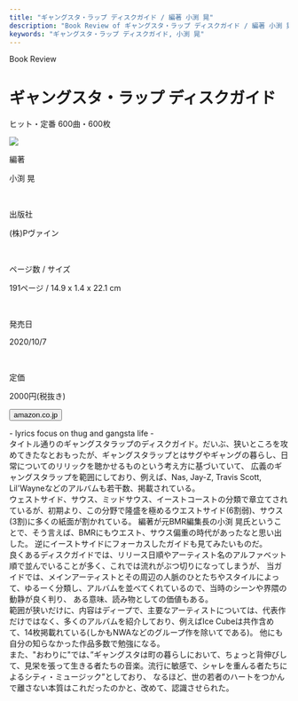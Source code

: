 ```yaml
---
title: "ギャングスタ・ラップ ディスクガイド / 編著 小渕 晃"
description: "Book Review of ギャングスタ・ラップ ディスクガイド / 編著 小渕 晃"
keywords: "ギャングスタ・ラップ ディスクガイド, 小渕 晃"
---
```



<Row>
  <Column colMd={"12"} colLg={"12"} noGutterMdLeft="">
    <p className="largeP">Book Review</p>
    <h1 className="h1-no-bottom-margin">ギャングスタ・ラップ ディスクガイド</h1>
    <p className="largeP">ヒット・定番 600曲・600枚</p>
  </Column>
</Row>

<Row>
<Column colMd={"3"} colLg={"4"} noGutterMdLeft="">

  <img src="../../images/books/gangstarapdiscguide.jpg" />

</Column>
<Column colMd={"4"} colLg={"8"} noGutterMdLeft="">
  <div>
    <p>編著</p>
    <p className="largeP">
    小渕 晃
    </p>
    <br/>
    <p>出版社</p>
    <p className="largeP">
    (株)Pヴァイン
    </p>
    <br/>
    <p>ページ数 / サイズ</p>
    <p className="largeP">
    191ページ / 14.9 x 1.4 x 22.1 cm 
    </p>
    <br/>
    <p>発売日</p>
    <p className="largeP">
    2020/10/7
    </p>
    <br/>
    <p>定価</p>
    <p className="largeP">
    2000円(税抜き)
    </p>
    <div>
    <Button href="https://amzn.to/39UG5xS" kind="primary" size="small" renderIcon={ArrowUpRight24}>
      amazon.co.jp
    </Button>
    </div>
  </div>
</Column>
</Row>

<Row>
  <Column colMd={"8"} colLg={"8"} noGutterMdLeft="">
    <p>
      - lyrics focus on thug and gangsta life -
      <br />
      タイトル通りのギャングスタラップのディスクガイド。だいぶ、狭いところを攻めてきたなとおもったが、ギャングスタラップとはサグやギャングの暮らし、日常についてのリリックを聴かせるものという考え方に基づいていて、
      広義のギャングスタラップを範囲にしており、例えば、Nas, Jay-Z, Travis Scott, Lil'Wayneなどのアルバムも若干数、掲載されている。
      <br />
      ウェストサイド、サウス、ミッドサウス、イーストコーストの分類で章立てされているが、初期より、この分野で隆盛を極めるウエストサイド(6割弱)、サウス(3割)に多くの紙面が割かれている。
      編著が元BMR編集長の小渕 晃氏ということで、そう言えば、BMRにもウエスト、サウス偏重の時代があったなと思い出した。
      逆にイーストサイドにフォーカスしたガイドも見てみたいものだ。
      <br />
      良くあるディスクガイドでは、リリース日順やアーティスト名のアルファベット順で並んでいることが多く、これでは流れがぶつ切りになってしまうが、
      当ガイドでは、メインアーティストとその周辺の人脈のひとたちやスタイルによって、ゆるーく分類し、アルバムを並べてくれているので、当時のシーンや界隈の動静が良く判り、
      ある意味、読み物としての価値もある。
      <br />
      範囲が狭いだけに、内容はディープで、主要なアーティストについては、代表作だけではなく、多くのアルバムを紹介しており、例えばIce Cubeは共作含めて、14枚掲載れている(しかもNWAなどのグループ作を除いてである)。
      他にも自分の知らなかった作品多数で勉強になる。
      <br />
      また、"おわりに"では、”ギャングスタは町の暮らしにおいて、ちょっと背伸びして、見栄を張って生きる者たちの音楽。流行に敏感で、シャレを重んる者たちによるシティ・ミュージック”としており、
      なるほど、世の若者のハートをつかんで離さない本質はこれだったのかと、改めて、認識させられた。    
    </p>
  </Column>
</Row>
